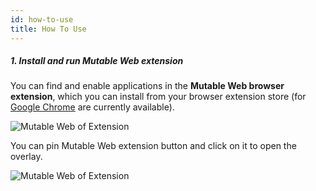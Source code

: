 ```yaml
---
id: how-to-use
title: How To Use
---
```


##### 1. Install and run Mutable Web extension

You can find and enable applications in the **Mutable Web browser extension**, which you can install from your browser extension store (for [Google Chrome](https://chromewebstore.google.com/detail/mutable-web/cnahdmdbhkphpbpbjjbfdnmbphbenglc) are currently available).

![Mutable Web of Extension](/img/use_0.png)

You can pin Mutable Web extension button and click on it to open the overlay.

![Mutable Web of Extension](/img/use_1.png)
